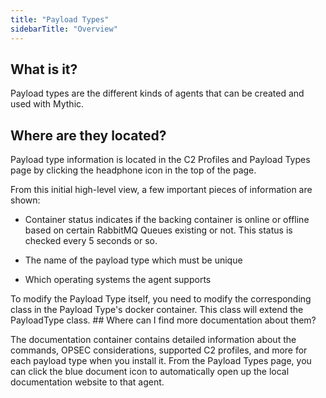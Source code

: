 ```yaml
---
title: "Payload Types"
sidebarTitle: "Overview"
---
```


## What is it?

Payload types are the different kinds of agents that can be created and used with Mythic.

## Where are they located?

Payload type information is located in the C2 Profiles and Payload Types page by clicking the headphone icon in the top of the page.

From this initial high-level view, a few important pieces of information are shown:

* Container status indicates if the backing container is online or offline based on certain RabbitMQ Queues existing or not. This status is checked every 5 seconds or so.

* The name of the payload type which must be unique

* Which operating systems the agent supports

<Info>
To modify the Payload Type itself, you need to modify the corresponding class in the Payload Type's docker container. This class will extend the PayloadType class.
</Info>
## Where can I find more documentation about them?

The documentation container contains detailed information about the commands, OPSEC considerations, supported C2 profiles, and more for each payload type when you install it. From the Payload Types page, you can click the blue document icon to automatically open up the local documentation website to that agent.
